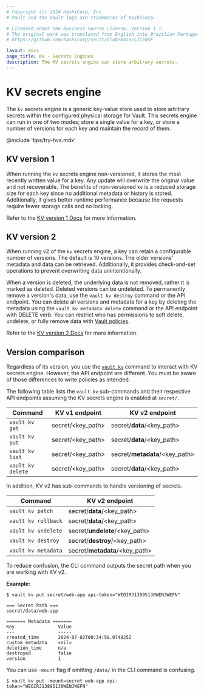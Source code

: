 ```yaml
---
# Copyright (c) 2024 HashiCorp, Inc.
# Vault and the Vault logo are trademarks of HashiCorp.

# Licensed under the Business Source License, Version 1.1.
# The original work was translated from English into Brazilian Portuguese.
# https://github.com/hashicorp/vault/blob/main/LICENSE

layout: docs
page_title: KV - Secrets Engines
description: The KV secrets engine can store arbitrary secrets.
---
```


# KV secrets engine

The `kv` secrets engine is a generic key-value store used to store arbitrary
secrets within the configured physical storage for Vault. This secrets engine
can run in one of two modes; store a single value for a key, or store a number
of versions for each key and maintain the record of them.

@include 'tips/try-hvs.mdx'

## KV version 1

When running the `kv` secrets engine non-versioned, it stores the most recently
written value for a key. Any update will overwrite the original value and not
recoverable. The benefits of non-versioned `kv` is a reduced storage size for
each key since no additional metadata or history is stored. Additionally, it
gives better runtime performance because the requests require fewer storage
calls and no locking.

Refer to the [KV version 1 Docs](/vault/docs/secrets/kv/kv-v1) for more
information.

## KV version 2

When running v2 of the `kv` secrets engine, a key can retain a configurable
number of versions. The default is 10 versions. The older versions' metadata and
data can be retrieved. Additionally, it provides check-and-set operations to
prevent overwriting data unintentionally.

When a version is deleted, the underlying data is not removed, rather it is
marked as deleted. Deleted versions can be undeleted. To permanently remove a
version's data, use the `vault kv destroy` command or the API endpoint. You can
delete all versions and metadata for a key by deleting the metadata using the
`vault kv metadata delete` command or the API endpoint with DELETE verb. You can
restrict who has permissions to soft delete, undelete, or fully remove data with
[Vault policies](/vault/docs/concepts/policies).

Refer to the [KV version 2 Docs](/vault/docs/secrets/kv/kv-v2) for more
information.


## Version comparison

Regardless of its version, you use the [`vault kv`](/vault/docs/commands/kv)
command to interact with KV secrets engine. However, the API endpoint are
different. You must be aware of those differences to write policies as intended.

The following table lists the `vault kv` sub-commands and their respective API
endpoints assuming the KV secrets engine is enabled at `secret/`.


| Command           | KV v1 endpoint    | KV v2 endpoint                 |
| ----------------- | ----------------- | ------------------------------ |
| `vault kv get`    | secret/<key_path> | secret/**data**/<key_path>     |
| `vault kv put`    | secret/<key_path> | secret/**data**/<key_path>     |
| `vault kv list`   | secret/<key_path> | secret/**metadata**/<key_path> |
| `vault kv delete` | secret/<key_path> | secret/**data**/<key_path>     |

In addition, KV v2 has sub-commands to handle versioning of secrets.

| Command             | KV v2 endpoint                 |
| ------------------- | ------------------------------ |
| `vault kv patch`    | secret/**data**/<key_path>     |
| `vault kv rollback` | secret/**data**/<key_path>     |
| `vault kv undelete` | secret/**undelete**/<key_path> |
| `vault kv destroy`  | secret/**destroy**/<key_path>  |
| `vault kv metadata` | secret/**metadata**/<key_path> |


To reduce confusion, the CLI command outputs the secret path when you are
working with KV v2.

**Example:**

<CodeBlockConfig hideClipboard highlight="4">

```shell-session
$ vault kv put secret/web-app api-token="WEOIRJ13895130WENJWEFN"

=== Secret Path ===
secret/data/web-app

======= Metadata =======
Key                Value
---                -----
created_time       2024-07-02T00:34:58.074825Z
custom_metadata    <nil>
deletion_time      n/a
destroyed          false
version            1
```

</CodeBlockConfig>

You can use `-mount` flag if omitting `/data/` in the CLI command is confusing.

```shell-session
$ vault kv put -mount=secret web-app api-token="WEOIRJ13895130WENJWEFN"
```
